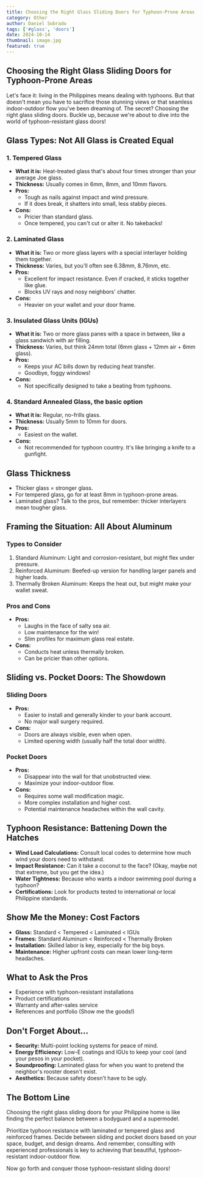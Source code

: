 ```yaml
---
title: Choosing the Right Glass Sliding Doors for Typhoon-Prone Areas
category: Other
author: Daniel Sobrado
tags: ['#glass', 'doors']
date: 2024-10-14
thumbnail: image.jpg
featured: true
---
```


## Choosing the Right Glass Sliding Doors for Typhoon-Prone Areas

Let's face it: living in the Philippines means dealing with typhoons. But that doesn't mean you have to sacrifice those stunning views or that seamless indoor-outdoor flow you've been dreaming of. The secret? Choosing the right glass sliding doors. Buckle up, because we're about to dive into the world of typhoon-resistant glass doors!

## Glass Types: Not All Glass is Created Equal

### 1. Tempered Glass

* **What it is:** Heat-treated glass that's about four times stronger than your average Joe glass.
* **Thickness:** Usually comes in 6mm, 8mm, and 10mm flavors.
* **Pros:** 
  * Tough as nails against impact and wind pressure.
  * If it does break, it shatters into small, less stabby pieces.
* **Cons:** 
  * Pricier than standard glass.
  * Once tempered, you can't cut or alter it. No takebacks!

### 2. Laminated Glass

* **What it is:** Two or more glass layers with a special interlayer holding them together.
* **Thickness:** Varies, but you'll often see 6.38mm, 8.76mm, etc.
* **Pros:** 
  * Excellent for impact resistance. Even if cracked, it sticks together like glue.
  * Blocks UV rays and nosy neighbors' chatter.
* **Cons:** 
  * Heavier on your wallet and your door frame.

### 3. Insulated Glass Units (IGUs)

* **What it is:** Two or more glass panes with a space in between, like a glass sandwich with air filling.
* **Thickness:** Varies, but think 24mm total (6mm glass + 12mm air + 6mm glass).
* **Pros:** 
  * Keeps your AC bills down by reducing heat transfer.
  * Goodbye, foggy windows!
* **Cons:** 
  * Not specifically designed to take a beating from typhoons.

### 4. Standard Annealed Glass, the basic option

* **What it is:** Regular, no-frills glass.
* **Thickness:** Usually 5mm to 10mm for doors.
* **Pros:** 
  * Easiest on the wallet.
* **Cons:** 
  * Not recommended for typhoon country. It's like bringing a knife to a gunfight.

## Glass Thickness

* Thicker glass = stronger glass. 
* For tempered glass, go for at least 8mm in typhoon-prone areas.
* Laminated glass? Talk to the pros, but remember: thicker interlayers mean tougher glass.

## Framing the Situation: All About Aluminum

### Types to Consider

1. Standard Aluminum: Light and corrosion-resistant, but might flex under pressure.
2. Reinforced Aluminum: Beefed-up version for handling larger panels and higher loads.
3. Thermally Broken Aluminum: Keeps the heat out, but might make your wallet sweat.

### Pros and Cons

* **Pros:** 
  * Laughs in the face of salty sea air.
  * Low maintenance for the win!
  * Slim profiles for maximum glass real estate.
* **Cons:** 
  * Conducts heat unless thermally broken.
  * Can be pricier than other options.

## Sliding vs. Pocket Doors: The Showdown

### Sliding Doors

* **Pros:** 
  * Easier to install and generally kinder to your bank account.
  * No major wall surgery required.
* **Cons:** 
  * Doors are always visible, even when open.
  * Limited opening width (usually half the total door width).

### Pocket Doors

* **Pros:** 
  * Disappear into the wall for that unobstructed view.
  * Maximize your indoor-outdoor flow.
* **Cons:** 
  * Requires some wall modification magic.
  * More complex installation and higher cost.
  * Potential maintenance headaches within the wall cavity.

## Typhoon Resistance: Battening Down the Hatches

* **Wind Load Calculations:** Consult local codes to determine how much wind your doors need to withstand.
* **Impact Resistance:** Can it take a coconut to the face? (Okay, maybe not that extreme, but you get the idea.)
* **Water Tightness:** Because who wants a indoor swimming pool during a typhoon?
* **Certifications:** Look for products tested to international or local Philippine standards.

## Show Me the Money: Cost Factors

* **Glass:** Standard < Tempered < Laminated < IGUs
* **Frames:** Standard Aluminum < Reinforced < Thermally Broken
* **Installation:** Skilled labor is key, especially for the big boys.
* **Maintenance:** Higher upfront costs can mean lower long-term headaches.

## What to Ask the Pros

* Experience with typhoon-resistant installations
* Product certifications
* Warranty and after-sales service
* References and portfolio (Show me the goods!)

## Don't Forget About...

* **Security:** Multi-point locking systems for peace of mind.
* **Energy Efficiency:** Low-E coatings and IGUs to keep your cool (and your pesos in your pocket).
* **Soundproofing:** Laminated glass for when you want to pretend the neighbor's rooster doesn't exist.
* **Aesthetics:** Because safety doesn't have to be ugly.

## The Bottom Line

Choosing the right glass sliding doors for your Philippine home is like finding the perfect balance between a bodyguard and a supermodel. 

Prioritize typhoon resistance with laminated or tempered glass and reinforced frames. Decide between sliding and pocket doors based on your space, budget, and design dreams. And remember, consulting with experienced professionals is key to achieving that beautiful, typhoon-resistant indoor-outdoor flow.

Now go forth and conquer those typhoon-resistant sliding doors! 